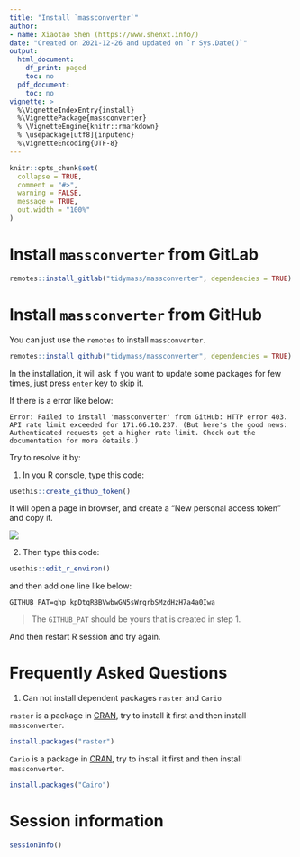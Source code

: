 ```yaml
---
title: "Install `massconverter`"
author:
- name: Xiaotao Shen (https://www.shenxt.info/)
date: "Created on 2021-12-26 and updated on `r Sys.Date()`"
output:
  html_document:
    df_print: paged
    toc: no
  pdf_document:
    toc: no
vignette: >
  %\VignetteIndexEntry{install}
  %\VignettePackage{massconverter}
  % \VignetteEngine{knitr::rmarkdown}
  % \usepackage[utf8]{inputenc}
  %\VignetteEncoding{UTF-8}
---
```


```r
knitr::opts_chunk$set(
  collapse = TRUE,
  comment = "#>",
  warning = FALSE,
  message = TRUE,
  out.width = "100%"
)
```

# **Install `massconverter` from GitLab**

```r
remotes::install_gitlab("tidymass/massconverter", dependencies = TRUE)
```

# **Install `massconverter` from GitHub**

You can just use the `remotes` to install `massconverter`. 

```r
remotes::install_github("tidymass/massconverter", dependencies = TRUE)
```

In the installation, it will ask if you want to update some packages for few times, just press `enter` key to skip it.

If there is a error like below:

```
Error: Failed to install 'massconverter' from GitHub: HTTP error 403. API rate limit exceeded for 171.66.10.237. (But here's the good news: Authenticated requests get a higher rate limit. Check out the documentation for more details.)
```

Try to resolve it by:

1. In you R console, type this code:

```r
usethis::create_github_token()
```

It will open a page in browser, and create a "New personal access token" and copy it.

<!-- ![](../man/figures/Screen Shot 2021-12-24 at 9.28.18 PM.png) -->

![](figures/Screen-Shot-2021-12-24-at-9.28.18-PM.png)

2. Then type this code:

```r
usethis::edit_r_environ()
```

and then add one line like below:

```
GITHUB_PAT=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
```
> The `GITHUB_PAT` should be yours that is created in step 1.

And then restart R session and try again.

# **Frequently Asked Questions**

1. Can not install dependent packages `raster` and `Cario`

`raster` is a package in [CRAN](https://cran.r-project.org/web/packages/raster/index.html), try to install it first and then install `massconverter`.

```r
install.packages("raster")
```


`Cario` is a package in [CRAN](https://cran.r-project.org/web/packages/Cairo/index.html), try to install it first and then install `massconverter`.

```r
install.packages("Cairo")
```

# **Session information**

```r
sessionInfo()
```


